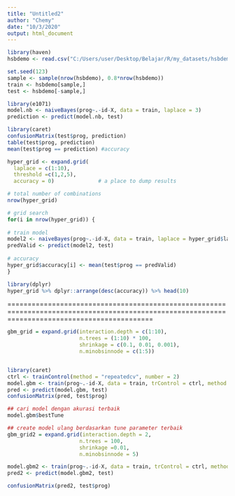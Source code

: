 ---
title: "Untitled2"
author: "Chemy"
date: "10/3/2020"
output: html_document
---


```{r}
library(haven)
hsbdemo <- read.csv("C:/Users/user/Desktop/Belajar/R/my_datasets/hsbdemo.csv")

set.seed(123)
sample <- sample(nrow(hsbdemo), 0.8*nrow(hsbdemo))
train <- hsbdemo[sample,]
test <- hsbdemo[-sample,]
```

```{r}
library(e1071)
model.nb <- naiveBayes(prog~.-id-X, data = train, laplace = 3)
prediction <- predict(model.nb, test)

library(caret)
confusionMatrix(test$prog, prediction)
table(test$prog, prediction)
mean(test$prog == prediction) #accuracy

```


```{r create hypergrid}

hyper_grid <- expand.grid(
  laplace = c(1:10),
  threshold =c(1,2,5),
  accuracy = 0)              # a place to dump results      

# total number of combinations
nrow(hyper_grid)

```

```{r cara tes multiple kombinasi hyperparameter}
# grid search 
for(i in nrow(hyper_grid)) {
  
# train model
model2 <- naiveBayes(prog~.-id-X, data = train, laplace = hyper_grid$laplace[i], threshold = hyper_grid$threshold)
predValid <- predict(model2, test)
  
# accuracy
hyper_grid$accuracy[i] <- mean(test$prog == predValid)
}

library(dplyr)
hyper_grid %>% dplyr::arrange(desc(accuracy)) %>% head(10)
```

================================================================================================================================================

```{r gbm with caret}
gbm_grid = expand.grid(interaction.depth = c(1:10),
                       n.trees = (1:10) * 100,
                       shrinkage = c(0.1, 0.01, 0.001),
                       n.minobsinnode = c(1:5))


library(caret)
ctrl <- trainControl(method = "repeatedcv", number = 2)
model.gbm <- train(prog~.-id-X, data = train, trControl = ctrl, method = "gbm", tuneGrid = gbm_grid)
pred <- predict(model.gbm, test)
confusionMatrix(pred, test$prog)

## cari model dengan akurasi terbaik
model.gbm$bestTune

## create model ulang berdasarkan tune parameter terbaik
gbm_grid2 = expand.grid(interaction.depth = 2,
                       n.trees = 100,
                       shrinkage =0.01,
                       n.minobsinnode = 5)

model.gbm2 <- train(prog~.-id-X, data = train, trControl = ctrl, method = "gbm", tuneGrid = gbm_grid2)
pred2 <- predict(model.gbm2, test)

confusionMatrix(pred2, test$prog)

```





